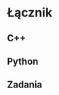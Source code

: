 # Łącznik {#lacznik}

<!-- intro o innych łącznikach -->

## C++
<!-- Rcpp -->
<!-- https://adv-r.hadley.nz/rcpp.html -->

## Python
<!-- reticulate -->

## Zadania